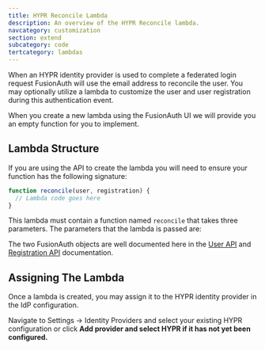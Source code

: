 ```yaml
---
title: HYPR Reconcile Lambda
description: An overview of the HYPR Reconcile lambda.
navcategory: customization
section: extend
subcategory: code
tertcategory: lambdas
---
```


When an HYPR identity provider is used to complete a federated login request FusionAuth will use the email address to reconcile the user. You may optionally utilize a lambda to customize the user and user registration during this authentication event.

When you create a new lambda using the FusionAuth UI we will provide you an empty function for you to implement.

## Lambda Structure

If you are using the API to create the lambda you will need to ensure your function has the following signature:

```javascript
function reconcile(user, registration) {
  // Lambda code goes here
}
```

This lambda must contain a function named `reconcile` that takes three parameters. The parameters that the lambda is passed are:

<ReconcileLambdaUserRegistrationParameters />

The two FusionAuth objects are well documented here in the [User API](/docs/apis/users) and [Registration API](/docs/apis/registrations) documentation.

## Assigning The Lambda

Once a lambda is created, you may assign it to the HYPR identity provider in the IdP configuration.

Navigate to <Breadcrumb>Settings -> Identity Providers</strong> and select your existing HYPR configuration or click <strong>Add provider</Breadcrumb> and select HYPR if it has not yet been configured.


